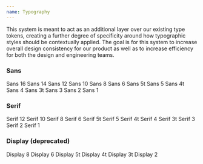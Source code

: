 ```yaml
---
name: Typography
---
```


This system is meant to act as an additional layer over our existing type
tokens, creating a further degree of specificity around how typographic styles
should be contextually applied. The goal is for this system to increase overall
design consistency for our product as well as to increase efficiency for both
the design and engineering teams.

### Sans

<Box mt={2} mb={4}>
  <Sans size="16">Sans 16</Sans>
  <Sans size="14">Sans 14</Sans>
  <Sans size="12">Sans 12</Sans>
  <Sans size="10">Sans 10</Sans>
  <Sans size="8">Sans 8</Sans>
  <Sans size="6">Sans 6</Sans>
  <Sans size="5t">Sans 5t</Sans>
  <Sans size="5">Sans 5</Sans>
  <Sans size="4t">Sans 4t</Sans>
  <Sans size="4">Sans 4</Sans>
  <Sans size="3t">Sans 3t</Sans>
  <Sans size="3">Sans 3</Sans>
  <Sans size="2">Sans 2</Sans>
  <Sans size="1">Sans 1</Sans>
</Box>

### Serif

<Box mt={2} mb={4}>
  <Serif size="12">Serif 12</Serif>
  <Serif size="10">Serif 10</Serif>
  <Serif size="8">Serif 8</Serif>
  <Serif size="6">Serif 6</Serif>
  <Serif size="5t">Serif 5t</Serif>
  <Serif size="5">Serif 5</Serif>
  <Serif size="4t">Serif 4t</Serif>
  <Serif size="4">Serif 4</Serif>
  <Serif size="3t">Serif 3t</Serif>
  <Serif size="3">Serif 3</Serif>
  <Serif size="2">Serif 2</Serif>
  <Serif size="1">Serif 1</Serif>
</Box>

### Display (deprecated)

<Box mt={2}>
  <Display size="8">Display 8</Display>
  <Display size="6">Display 6</Display>
  <Display size="5t">Display 5t</Display>
  <Display size="4t">Display 4t</Display>
  <Display size="3t">Display 3t</Display>
  <Display size="2">Display 2</Display>
</Box>
